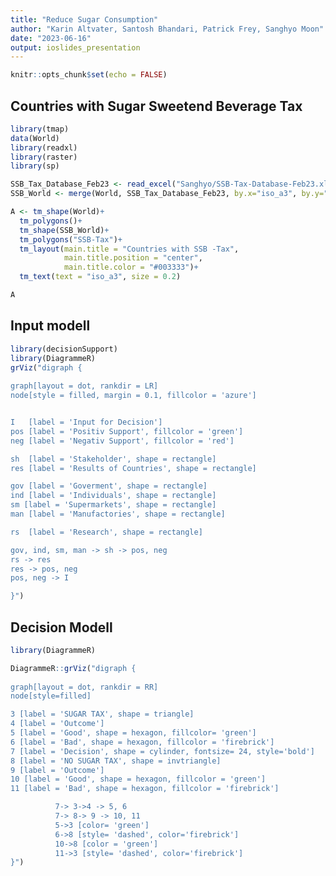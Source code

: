```yaml
---
title: "Reduce Sugar Consumption"
author: "Karin Altvater, Santosh Bhandari, Patrick Frey, Sanghyo Moon"
date: "2023-06-16"
output: ioslides_presentation
---
```


```r
knitr::opts_chunk$set(echo = FALSE)
```




## Countries with Sugar Sweetend Beverage Tax

```r
library(tmap)
data(World)
library(readxl)
library(raster)
library(sp)

SSB_Tax_Database_Feb23 <- read_excel("Sanghyo/SSB-Tax-Database-Feb23.xlsx")
SSB_World <- merge(World, SSB_Tax_Database_Feb23, by.x="iso_a3", by.y="wb_code")

A <- tm_shape(World)+
  tm_polygons()+
  tm_shape(SSB_World)+
  tm_polygons("SSB-Tax")+
  tm_layout(main.title = "Countries with SSB -Tax",
            main.title.position = "center",
            main.title.color = "#003333")+
  tm_text(text = "iso_a3", size = 0.2)

```

```r
A
```


## Input modell
```r
library(decisionSupport)
library(DiagrammeR)
grViz("digraph {
  
graph[layout = dot, rankdir = LR]
node[style = filled, margin = 0.1, fillcolor = 'azure']


I   [label = 'Input for Decision']
pos [label = 'Positiv Support', fillcolor = 'green']
neg [label = 'Negativ Support', fillcolor = 'red']

sh  [label = 'Stakeholder', shape = rectangle]
res [label = 'Results of Countries', shape = rectangle]

gov [label = 'Goverment', shape = rectangle]
ind [label = 'Individuals', shape = rectangle]
sm [label = 'Supermarkets', shape = rectangle]
man [label = 'Manufactories', shape = rectangle]

rs  [label = 'Research', shape = rectangle]

gov, ind, sm, man -> sh -> pos, neg
rs -> res
res -> pos, neg 
pos, neg -> I

}")
```

## Decision Modell

```r

library(DiagrammeR)

DiagrammeR::grViz("digraph {
  
graph[layout = dot, rankdir = RR]
node[style=filled]

3 [label = 'SUGAR TAX', shape = triangle]
4 [label = 'Outcome']
5 [label = 'Good', shape = hexagon, fillcolor= 'green']
6 [label = 'Bad', shape = hexagon, fillcolor = 'firebrick']
7 [label = 'Decision', shape = cylinder, fontsize= 24, style='bold']
8 [label = 'NO SUGAR TAX', shape = invtriangle]
9 [label = 'Outcome']
10 [label = 'Good', shape = hexagon, fillcolor = 'green']
11 [label = 'Bad', shape = hexagon, fillcolor = 'firebrick']

          7-> 3->4 -> 5, 6
          7-> 8-> 9 -> 10, 11
          5->3 [color= 'green']
          6->8 [style= 'dashed', color='firebrick']
          10->8 [color = 'green']
          11->3 [style= 'dashed', color='firebrick']
}")
```

